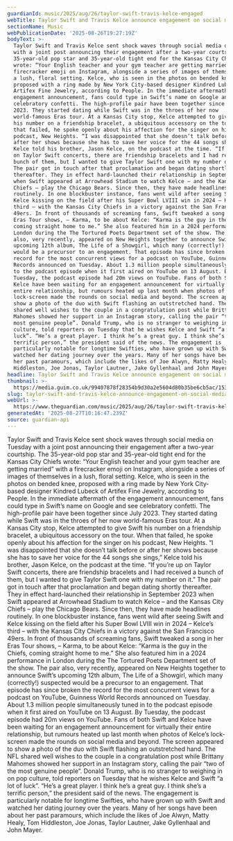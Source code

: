 ```yaml
---
guardianId: music/2025/aug/26/taylor-swift-travis-kelce-engaged
webTitle: Taylor Swift and Travis Kelce announce engagement on social media
sectionName: Music
webPublicationDate: '2025-08-26T19:27:19Z'
bodyText: >-
  Taylor Swift and Travis Kelce sent shock waves through social media on Tuesday
  with a joint post announcing their engagement after a two-year courtship. The
  35-year-old pop star and 35-year-old tight end for the Kansas City Chiefs
  wrote: “Your English teacher and your gym teacher are getting married” with a
  firecracker emoji on Instagram, alongside a series of images of themselves in
  a lush, floral setting. Kelce, who is seen in the photos on bended knee,
  proposed with a ring made by New York City-based designer Kindred Lubeck of
  Artifex Fine Jewelry, according to People. In the immediate aftermath of the
  engagement announcement, fans could type in Swift’s name on Google and see
  celebratory confetti. The high-profile pair have been together since July
  2023. They started dating while Swift was in the throes of her now
  world-famous Eras tour. At a Kansas City stop, Kelce attempted to give Swift
  his number on a friendship bracelet, a ubiquitous accessory on the tour. When
  that failed, he spoke openly about his affection for the singer on his
  podcast, New Heights. “I was disappointed that she doesn’t talk before or
  after her shows because she has to save her voice for the 44 songs she sings,”
  Kelce told his brother, Jason Kelce, on the podcast at the time. “If you’re up
  on Taylor Swift concerts, there are friendship bracelets and I had received a
  bunch of them, but I wanted to give Taylor Swift one with my number on it.”
  The pair got in touch after that proclamation and began dating shortly
  thereafter. They in effect hard-launched their relationship in September 2023
  when Swift appeared at Arrowhead Stadium to watch Kelce – and the Kansas City
  Chiefs – play the Chicago Bears. Since then, they have made headlines
  routinely. In one blockbuster instance, fans went wild after seeing Swift and
  Kelce kissing on the field after his Super Bowl LVIII win in 2024 – Kelce’s
  third – with the Kansas City Chiefs in a victory against the San Francisco
  49ers. In front of thousands of screaming fans, Swift tweaked a song in her
  Eras Tour shows, – Karma, to be about Kelce: “Karma is the guy in the Chiefs,
  coming straight home to me.” She also featured him in a 2024 performance in
  London during the The Tortured Poets Department set of the show. The pair
  also, very recently, appeared on New Heights together to announce Swift’s
  upcoming 12th album, The Life of a Showgirl, which many (correctly!) suspected
  would be a precursor to an engagement. That episode has since broken the
  record for the most concurrent views for a podcast on YouTube, Guinness World
  Records announced on Tuesday. About 1.3 million people simultaneously tuned in
  to the podcast episode when it first aired on YouTube on 13 August. By
  Tuesday, the podcast episode had 20m views on YouTube. Fans of both Swift and
  Kelce have been waiting for an engagement announcement for virtually their
  entire relationship, but rumours heated up last month when photos of Kelce’s
  lock-screen made the rounds on social media and beyond. The screen appeared to
  show a photo of the duo with Swift flashing an outstretched hand. The NFL
  shared well wishes to the couple in a congratulation post while Brittany
  Mahomes showed her support in an Instagram story, calling the pair “two of the
  most genuine people”. Donald Trump, who is no stranger to weighing in on pop
  culture, told reporters on Tuesday that he wishes Kelce and Swift “a lot of
  luck”. “He’s a great player. I think he’s a great guy. I think she’s a
  terrific person,” the president said of the news. The engagement is
  particularly notable for longtime Swifties, who have grown up with Swift and
  watched her dating journey over the years. Many of her songs have been about
  her past paramours, which include the likes of Joe Alwyn, Matty Healy, Tom
  Hiddleston, Joe Jonas, Taylor Lautner, Jake Gyllenhaal and John Mayer.
headline: Taylor Swift and Travis Kelce announce engagement on social media
thumbnail: >-
  https://media.guim.co.uk/99407878f28354b9d30a2e5604d80b35be6cb5ac/153_245_977_782/500.jpg
slug: taylor-swift-and-travis-kelce-announce-engagement-on-social-media
webUrl: >-
  https://www.theguardian.com/music/2025/aug/26/taylor-swift-travis-kelce-engaged
generatedAt: '2025-08-27T10:16:47.239Z'
source: guardian-api
---
```

Taylor Swift and Travis Kelce sent shock waves through social media on Tuesday with a joint post announcing their engagement after a two-year courtship. The 35-year-old pop star and 35-year-old tight end for the Kansas City Chiefs wrote: “Your English teacher and your gym teacher are getting married” with a firecracker emoji on Instagram, alongside a series of images of themselves in a lush, floral setting. Kelce, who is seen in the photos on bended knee, proposed with a ring made by New York City-based designer Kindred Lubeck of Artifex Fine Jewelry, according to People. In the immediate aftermath of the engagement announcement, fans could type in Swift’s name on Google and see celebratory confetti. The high-profile pair have been together since July 2023. They started dating while Swift was in the throes of her now world-famous Eras tour. At a Kansas City stop, Kelce attempted to give Swift his number on a friendship bracelet, a ubiquitous accessory on the tour. When that failed, he spoke openly about his affection for the singer on his podcast, New Heights. “I was disappointed that she doesn’t talk before or after her shows because she has to save her voice for the 44 songs she sings,” Kelce told his brother, Jason Kelce, on the podcast at the time. “If you’re up on Taylor Swift concerts, there are friendship bracelets and I had received a bunch of them, but I wanted to give Taylor Swift one with my number on it.” The pair got in touch after that proclamation and began dating shortly thereafter. They in effect hard-launched their relationship in September 2023 when Swift appeared at Arrowhead Stadium to watch Kelce – and the Kansas City Chiefs – play the Chicago Bears. Since then, they have made headlines routinely. In one blockbuster instance, fans went wild after seeing Swift and Kelce kissing on the field after his Super Bowl LVIII win in 2024 – Kelce’s third – with the Kansas City Chiefs in a victory against the San Francisco 49ers. In front of thousands of screaming fans, Swift tweaked a song in her Eras Tour shows, – Karma, to be about Kelce: “Karma is the guy in the Chiefs, coming straight home to me.” She also featured him in a 2024 performance in London during the The Tortured Poets Department set of the show. The pair also, very recently, appeared on New Heights together to announce Swift’s upcoming 12th album, The Life of a Showgirl, which many (correctly!) suspected would be a precursor to an engagement. That episode has since broken the record for the most concurrent views for a podcast on YouTube, Guinness World Records announced on Tuesday. About 1.3 million people simultaneously tuned in to the podcast episode when it first aired on YouTube on 13 August. By Tuesday, the podcast episode had 20m views on YouTube. Fans of both Swift and Kelce have been waiting for an engagement announcement for virtually their entire relationship, but rumours heated up last month when photos of Kelce’s lock-screen made the rounds on social media and beyond. The screen appeared to show a photo of the duo with Swift flashing an outstretched hand. The NFL shared well wishes to the couple in a congratulation post while Brittany Mahomes showed her support in an Instagram story, calling the pair “two of the most genuine people”. Donald Trump, who is no stranger to weighing in on pop culture, told reporters on Tuesday that he wishes Kelce and Swift “a lot of luck”. “He’s a great player. I think he’s a great guy. I think she’s a terrific person,” the president said of the news. The engagement is particularly notable for longtime Swifties, who have grown up with Swift and watched her dating journey over the years. Many of her songs have been about her past paramours, which include the likes of Joe Alwyn, Matty Healy, Tom Hiddleston, Joe Jonas, Taylor Lautner, Jake Gyllenhaal and John Mayer.
